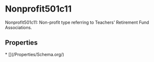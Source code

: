 # Nonprofit501c11

Nonprofit501c11: Non-profit type referring to Teachers' Retirement Fund Associations.

## Properties

<Grid>
* [](/Properties/Schema.org/)

</Grid>

